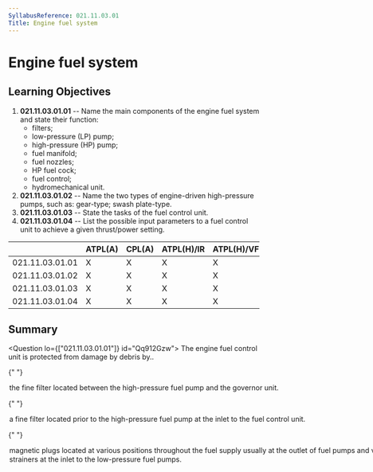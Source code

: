 ```yaml
---
SyllabusReference: 021.11.03.01
Title: Engine fuel system
---
```


# Engine fuel system

## Learning Objectives

1.  **021.11.03.01.01** -- Name the main components of the engine fuel system and
    state their function:
    - filters;
    - low-pressure (LP) pump;
    - high-pressure (HP) pump;
    - fuel manifold;
    - fuel nozzles;
    - HP fuel cock;
    - fuel control;
    - hydromechanical unit.
2.  **021.11.03.01.02** -- Name the two types of engine-driven high-pressure
    pumps, such as: gear-type; swash plate-type.
3.  **021.11.03.01.03** -- State the tasks of the fuel control unit.
4.  **021.11.03.01.04** -- List the possible input parameters to a fuel control
    unit to achieve a given thrust/power setting.

|                 | ATPL(A) | CPL(A) | ATPL(H)/IR | ATPL(H)/VFR | CPL(H) | IR  | CBIR(A) |
| --------------- | ------- | ------ | ---------- | ----------- | ------ | --- | ------- |
| 021.11.03.01.01 | X       | X      | X          | X           | X      |     |         |
| 021.11.03.01.02 | X       | X      | X          | X           | X      |     |         |
| 021.11.03.01.03 | X       | X      | X          | X           | X      |     |         |
| 021.11.03.01.04 | X       | X      | X          | X           | X      |     |         |

## Summary

<Question lo={["021.11.03.01.01"]} id="Qq912Gzw">
  <Text variant="oneCorrect">
    The engine fuel control unit is protected from damage by debris by..
  </Text>

{" "}

<Option id="Qq912Gzw-2" correct>
  the fine filter located between the high-pressure fuel pump and the governor
  unit.
</Option>

{" "}

<Option id="Qq912Gzw-0">
  a fine filter located prior to the high-pressure fuel pump at the inlet to the
  fuel control unit.
</Option>

{" "}

<Option id="Qq912Gzw-1">
  magnetic plugs located at various positions throughout the fuel supply usually
  at the outlet of fuel pumps and valves.
</Option>

  <Option id="Qq912Gzw-3">
    strainers at the inlet to the low-pressure fuel pumps.
  </Option>
</Question>
